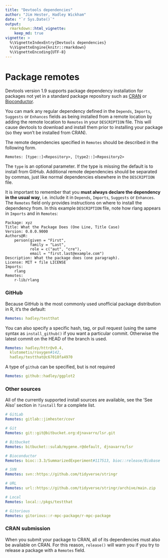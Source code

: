 ```yaml
---
title: "Devtools dependencies"
author: "Jim Hester, Hadley Wickham"
date: "`r Sys.Date()`"
output:
  rmarkdown::html_vignette:
    keep_md: true
vignette: >
  %\VignetteIndexEntry{Devtools dependencies}
  %\VignetteEngine{knitr::rmarkdown}
  %\VignetteEncoding{UTF-8}
---
```


# Package remotes

Devtools version 1.9 supports package dependency installation for packages not
yet in a standard package repository such as [CRAN](https://cran.r-project.org)
or [Bioconductor](http://bioconductor.org).

You can mark any regular dependency defined in the `Depends`, `Imports`,
`Suggests` or `Enhances` fields as being installed from a remote location by
adding the remote location to `Remotes` in your `DESCRIPTION` file. This will
cause devtools to download and install them prior to installing your package (so they won't be installed from CRAN).

The remote dependencies specified in `Remotes` should be described in the following form.

```
Remotes: [type::]<Repository>, [type2::]<Repository2>
```

The `type` is an optional parameter.  If the type is missing the default is
to install from GitHub. Additional remote dependencies should be separated by
commas, just like normal dependencies elsewhere in the `DESCRIPTION` file.

It is important to remember that you **must always declare the dependency in the usual way**, i.e. include it in `Depends`, `Imports`, `Suggests` or `Enhances`. The `Remotes` field only provides instructions on where to install the dependency from. In this example `DESCRIPTION` file, note how rlang appears in `Imports` and in `Remotes`:

```
Package: xyz
Title: What the Package Does (One Line, Title Case)
Version: 0.0.0.9000
Authors@R: 
    person(given = "First",
           family = "Last",
           role = c("aut", "cre"),
           email = "first.last@example.com")
Description: What the package does (one paragraph).
License: MIT + file LICENSE
Imports: 
    rlang
Remotes:  
    r-lib/rlang
```

### GitHub

Because GitHub is the most commonly used unofficial package distribution in R, it's the default:

```yaml
Remotes: hadley/testthat
```

You can also specify a specific hash, tag, or pull request (using the same syntax as `install_github()` if you want a particular commit. Otherwise the latest commit on the HEAD of the branch is used.

```yaml
Remotes: hadley/httr@v0.4,
  klutometis/roxygen#142,
  hadley/testthat@c67018fa4970
```

A type of `github` can be specified, but is not required

```yaml
Remotes: github::hadley/ggplot2
```

### Other sources

All of the currently supported install sources are available, see the 'See
Also' section in `?install` for a complete list.

```yaml
# GitLab
Remotes: gitlab::jimhester/covr

# Git
Remotes: git::git@bitbucket.org:djnavarro/lsr.git

# Bitbucket
Remotes: bitbucket::sulab/mygene.r@default, djnavarro/lsr

# Bioconductor
Remotes: bioc::3.3/SummarizedExperiment#117513, bioc::release/Biobase

# SVN
Remotes: svn::https://github.com/tidyverse/stringr

# URL
Remotes: url::https://github.com/tidyverse/stringr/archive/main.zip

# Local
Remotes: local::/pkgs/testthat

# Gitorious
Remotes: gitorious::r-mpc-package/r-mpc-package
```

### CRAN submission

When you submit your package to CRAN, all of its dependencies must also be available on CRAN. For this reason, `release()` will warn you if you try to release a package with a `Remotes` field.
